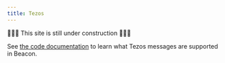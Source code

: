 ```yaml
---
title: Tezos
---
```


🚧🚧🚧 This site is still under construction 🚧🚧🚧

See [the code documentation](https://typedocs.walletbeacon.io/interfaces/beaconbasemessage.html) to learn what Tezos messages are supported in Beacon.
